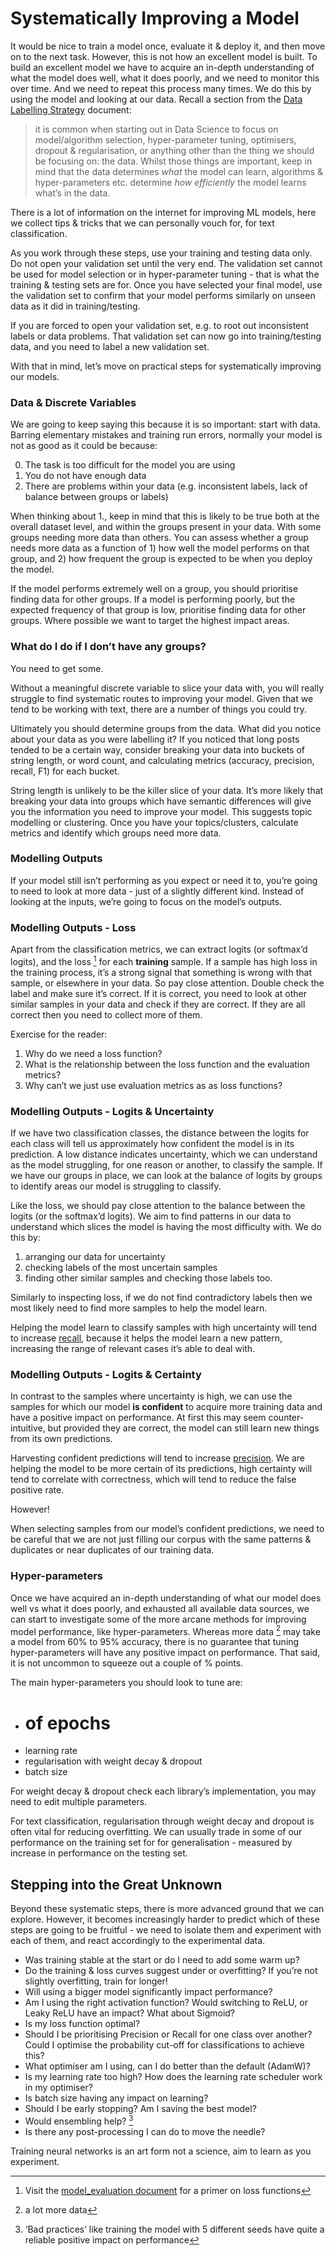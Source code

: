 # Systematically Improving a Model

It would be nice to train a model once, evaluate it & deploy it, and then move on to the next task. However, this is not how an excellent model is built. To build an excellent model we have to acquire an in-depth understanding of what the model does well, what it does poorly, and we need to monitor this over time. And we need to repeat this process many times. We do this by using the model and looking at our data. Recall a section from the [Data Labelling Strategy](data_labelling_strategy.qmd){target="_blank"} document:

> it is common when starting out in Data Science to focus on model/algorithm selection, hyper-parameter tuning, optimisers, dropout & regularisation, or anything other than the thing we should be focusing on: the data. Whilst those things are important, keep in mind that the data determines *what* the model can learn, algorithms & hyper-parameters etc. determine *how efficiently* the model learns what's in the data.

::: {.callout-note} 
There is a lot of information on the internet for improving ML models, here we collect tips & tricks that we can personally vouch for, for text classification.
:::

As you work through these steps, use your training and testing data only. Do not open your validation set until the very end. The validation set cannot be used for model selection or in hyper-parameter tuning - that is what the training & testing sets are for. Once you have selected your final model, use the validation set to confirm that your model performs similarly on unseen data as it did in training/testing.

::: {.callout-warning}
If you are forced to open your validation set, e.g. to root out inconsistent labels or data problems. That validation set can now go into training/testing data, and you need to label a new validation set.
:::

With that in mind, let's move on practical steps for systematically improving our models. 

### Data & Discrete Variables

We are going to keep saying this because it is so important: start with data. Barring elementary mistakes and training run errors, normally your model is not as good as it could be because:

0. The task is too difficult for the model you are using
1. You do not have enough data
2. There are problems within your data (e.g. inconsistent labels, lack of balance between groups or labels)

When thinking about 1., keep in mind that this is likely to be true both at the overall dataset level, and within the groups present in your data. With some groups needing more data than others. You can assess whether a group needs more data as a function of 1) how well the model performs on that group, and 2) how frequent the group is expected to be when you deploy the model.

If the model performs extremely well on a group, you should prioritise finding data for other groups. If a model is performing poorly, but the expected frequency of that group is low, prioritise finding data for other groups. Where possible we want to target the highest impact areas.

::: {.callout-note collapse='true'}
### What do I do if I don't have any groups?

You need to get some. 

Without a meaningful discrete variable to slice your data with, you will really struggle to find systematic routes to improving your model. Given that we tend to be working with text, there are a number of things you could try.

Ultimately you should determine groups from the data. What did you notice about your data as you were labelling it? If you noticed that long posts tended to be a certain way, consider breaking your data into buckets of string length, or word count, and calculating metrics (accuracy, precision, recall, F1) for each bucket. 

String length is unlikely to be the killer slice of your data. It's more likely that breaking your data into groups which have semantic differences will give you the information you need to improve your model. This suggests topic modelling or clustering. Once you have your topics/clusters, calculate metrics and identify which groups need more data.
:::

### Modelling Outputs

If your model still isn't performing as you expect or need it to, you're going to need to look at more data - just of a slightly different kind. Instead of looking at the inputs, we're going to focus on the model's outputs. 

### Modelling Outputs - Loss

Apart from the classification metrics, we can extract logits (or softmax'd logits), and the loss ^[Visit the [model_evaluation document](model_evaluation.qmd) for a primer on loss functions] for each **training** sample. If a sample has high loss in the training process, it's a strong signal that something is wrong with that sample, or elsewhere in your data. So pay close attention. Double check the label and make sure it's correct. If it is correct, you need to look at other similar samples in your data and check if they are correct. If they are all correct then you need to collect more of them.

::: {.callout-note} 
Exercise for the reader:

1. Why do we need a loss function?
2. What is the relationship between the loss function and the evaluation metrics?
3. Why can't we just use evaluation metrics as as loss functions?
:::

### Modelling Outputs - Logits & Uncertainty

If we have two classification classes, the distance between the logits for each class will tell us approximately how confident the model is in its prediction. A low distance indicates uncertainty, which we can understand as the model struggling, for one reason or another, to classify the sample. If we have our groups in place, we can look at the balance of logits by groups to identify areas our model is struggling to classify.

Like the loss, we should pay close attention to the balance between the logits (or the softmax'd logits). We aim to find patterns in our data to understand which slices the model is having the most difficulty with. We do this by: 

1. arranging our data for uncertainty
2. checking labels of the most uncertain samples
3. finding other similar samples and checking those labels too. 

Similarly to inspecting loss, if we do not find contradictory labels then we most likely need to find more samples to help the model learn.

::: {.callout-tip}
Helping the model learn to classify samples with high uncertainty will tend to increase [recall](https://en.wikipedia.org/wiki/Precision_and_recall), because it helps the model learn a new pattern, increasing the range of relevant cases it's able to deal with.
:::

### Modelling Outputs - Logits & Certainty

In contrast to the samples where uncertainty is high, we can use the samples for which our model **is confident** to acquire more training data and have a positive impact on performance. At first this may seem counter-intuitive, but provided they are correct, the model can still learn new things from its own predictions. 

::: {.callout-tip}
Harvesting confident predictions will tend to increase [precision](https://en.wikipedia.org/wiki/Precision_and_recall). We are helping the model to be more certain of its predictions, high certainty will tend to correlate with correctness, which will tend to reduce the false positive rate.
:::

However! 

When selecting samples from our model's confident predictions, we need to be careful that we are not just filling our corpus with the same patterns & duplicates or near duplicates of our training data.

### Hyper-parameters

Once we have acquired an in-depth understanding of what our model does well vs what it does poorly, and exhausted all available data sources, we can start to investigate some of the more arcane methods for improving model performance, like hyper-parameters. Whereas more data ^[a lot more data] may take a model from 60% to 95% accuracy, there is no guarantee that tuning hyper-parameters will have any positive impact on performance. That said, it is not uncommon to squeeze out a couple of % points.

The main hyper-parameters you should look to tune are:

- # of epochs
- learning rate
- regularisation with weight decay & dropout
- batch size 

::: {.callout-tip}
For weight decay & dropout check each library's implementation, you may need to edit multiple parameters.
:::

For text classification, regularisation through weight decay and dropout is often vital for reducing overfitting. We can usually trade in some of our performance on the training set for for generalisation - measured by increase in performance on the testing set.

## Stepping into the Great Unknown

Beyond these systematic steps, there is more advanced ground that we can explore. However, it becomes increasingly harder to predict which of these steps are going to be fruitful - we need to isolate them and experiment with each of them, and react accordingly to the experimental data.

- Was training stable at the start or do I need to add some warm up?
- Do the training & loss curves suggest under or overfitting? If you're not slightly overfitting, train for longer!
- Will using a bigger model significantly impact performance?
- Am I using the right activation function? Would switching to ReLU, or Leaky ReLU have an impact? What about Sigmoid? 
- Is my loss function optimal?
- Should I be prioritising Precision or Recall for one class over another? Could I optimise the probability cut-off for classifications to achieve this?
- What optimiser am I using, can I do better than the default (AdamW)?
- Is my learning rate too high? How does the learning rate scheduler work in my optimiser?
- Is batch size having any impact on learning?
- Should I be early stopping? Am I saving the best model? 
- Would ensembling help? ^['Bad practices' like training the model with 5 different seeds have quite a reliable positive impact on performance]
- Is there any post-processing I can do to move the needle?

::: {.callout-tip}
Training neural networks is an art form not a science, aim to learn as you experiment.
:::